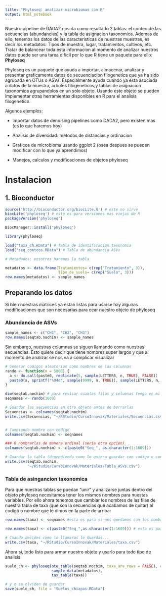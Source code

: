 ```yaml
---
title: "Phyloseq: analizar microbiomas con R"
output: html_notebook
---
```



Nuestro pipeline de DADA2 nos da como resultado 2 tablas: el conteo de las secuencias (abundancias) y la tabla de asignacion taxonomica. Ademas de ello, tenemos los datos de las caracteristicas de nuestras muestras, es decir los metadatos: Tipos de muestra, lugar, tratamientos, cultivos, etc. Tratar de balancear toda esta informacion al momento de analizar nuestros datos puede ser una tarea dificil por lo que R tiene un paquete para ello: __Phyloseq__

Phyloseq es un paquete que ayuda a importar, almacenar, analizar y presentar graficamente datos de secuenciacion filogenetica que ya ha sido agrupada en OTUs o ASVs. Especialmente ayuda cuando ya esta asociada a datos de la muestra, arboles filogeneticos,y tablas de asignacion taxonomica agrupandolos en un solo objeto. Usando este objeto se pueden implementar otras herramientas disponibles en R para el analisis filogenetico.

Algunos ejemplos:

* Importar datos de denoising pipelines como DADA2, pero existen mas (es lo que haremos hoy)

* Analisis de diversidad: metodos de distancias y ordinacion

* Graficos de microbioma usando ggplot 2 (osea despues se pueden modificar con lo que ya aprendimos)

* Manejos, calculos y modificaciones de objetos phyloseq


# Instalacion

## 1. Bioconductor 

```r
source('http://bioconductor.org/biocLite.R') # este no sirve 
biocLite('phyloseq') # esto es para versiones mas viejas de R 
packageVersion('phyloseq')

BiocManager::install("phyloseq")

library(phyloseq)

load("taxa_ch.RData") # Tabla de identificacion taxonomia 
load("seq_conteos.RData") # Tabla de abundancia ASVs

# Metadados: nosotros haremos la tabla 

metadatos <- data.frame(Tratamientos= c(rep("Tratamiento", 3)),
                        Tipo_de_suelo= c(rep("Suelo", 3)))
row.names(metadatos) <- sample_names

```


## Preparando los datos 

Si bien nuestras matrices ya estan listas para usarse hay algunas modificaciones que son necesarias para cear nuestro objeto de phyloseq

### Abundancia de ASVs

```r
sample_names <- c("CH1", "CH2", "CH3")
row.names(seqtab.nochim) <- sample_names

```

Sin embargo, nuestras columnas se siguen llamando como nuestras secuencias. Esto quiere decir que tiene nombres super largos y que al momento de analizar se nos va a complicar visualizar

```r
# Generar codigos aleatorios como nombres de las columnas 
rando <- function(n = 5000) {
  a <- do.call(paste0, replicate(5, sample(LETTERS, n, TRUE), FALSE))
  paste0(a, sprintf("%04d", sample(9999, n, TRUE)), sample(LETTERS, n, TRUE))
}

dim(seqtab.nochim) # para revisar cuantas filas y columnas tengo en mi tabla 
seqnames <- rando(1609)

# Guardar las secuencias en otro objeto antes de borrarlas 
Secuencias <- colnames(seqtab.nochim)
write.csv(Secuencias, "~/RStudio/CursoInnovak/Materiales/Secuencias.csv")


# Cambiando nombre con codigo
colnames(seqtab.nochim) <- seqnames

### O nombrarlas de manera ordinal (seria otra opcion)
colnames(seqtab.nochim) <- c(paste0("Seq_", as.character(1:1609)))

# Guardar la tabla (dependiendo como lo quiera guardar con codigo o con numero osea de manera ordinal)
write.csv(seqtab.nochim,
          "~/RStudio/CursoInnovak/Materiales/Tabla_ASVs.csv")
```

### Tabla de asingancion taxonomica 

Para que nuestras tablas se puedan "unir" y analizarse juntas dentro del objeto phyloseq necesitamos tener los mismos nombres para nuestas variables. Por ello ahora tenemos que cambiar los nombres de las filas de nuestra tabla de taxa (que son la secuencias que acabamos de quitar) al codigo o nombre que le dimos en la parte de arriba: 

```r
row.names(taxa) <- seqnames #esta es para si nos quedamos con los nombres de codigos 

row.names(taxa) <- c(paste0("Seq_",as.character(1:1609))) # esta es para si te quedas con la opcion de nombrarlos por numero 

# Cuando decides como lo llamaras lo Guardas...
write.csv(taxa, "~/RStudio/CursoInnovak/Materiales/taxa.csv")

```


Ahora si, todo listo para armar nuestro objeto y usarlo para todo tipo de analisis 

```r
suelo_ch <- phyloseq(otu_table(seqtab.nochim, taxa_are_rows = FALSE), #aqui le ponemos que no porque nuestras no estan en las filas estan en las columnas
                     sample_data(metadatos),
                     tax_table(taxa))

# y o se olviden de guardar 
save(suelo_ch, file = "Suelos_chiapas.RData")
```



